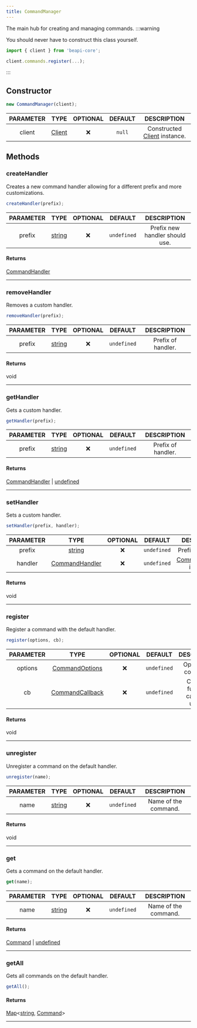 ```yaml
---
title: CommandManager
---
```


The main hub for creating and managing commands.
:::warning

You should never have to construct this class yourself.

```js
import { client } from 'beapi-core';

client.commands.register(...);
```

:::

## Constructor

```js
new CommandManager(client);
```
| PARAMETER | TYPE | OPTIONAL | DEFAULT | DESCRIPTION |
| :-------: | :--: | :------: | :-----: | :---------: |
| client | [Client](/docs/classes/client) |  ❌   | `null`  | Constructed [Client](/docs/classes/client) instance. |

## Methods

### createHandler
Creates a new command handler allowing for a different prefix and more customizations.
```js
createHandler(prefix);
```
| PARAMETER | TYPE | OPTIONAL | DEFAULT | DESCRIPTION |
| :-------: | :--: | :------: | :-----: | :---------: |
| prefix | [string](https://developer.mozilla.org/en-US/docs/Web/JavaScript/Reference/Global_Objects/String) |  ❌   | `undefined`  | Prefix new handler should use. |

#### Returns
[CommandHandler](/docs/classes/commandhandler)
___

### removeHandler
Removes a custom handler.
```js
removeHandler(prefix);
```
| PARAMETER | TYPE | OPTIONAL | DEFAULT | DESCRIPTION |
| :-------: | :--: | :------: | :-----: | :---------: |
| prefix | [string](https://developer.mozilla.org/en-US/docs/Web/JavaScript/Reference/Global_Objects/String) |  ❌   | `undefined`  | Prefix of handler. |

#### Returns
void
___

### getHandler
Gets a custom handler.
```js
getHandler(prefix);
```
| PARAMETER | TYPE | OPTIONAL | DEFAULT | DESCRIPTION |
| :-------: | :--: | :------: | :-----: | :---------: |
| prefix | [string](https://developer.mozilla.org/en-US/docs/Web/JavaScript/Reference/Global_Objects/String) |  ❌   | `undefined`  | Prefix of handler. |

#### Returns
[CommandHandler](/docs/classes/commandhandler) | [undefined](https://developer.mozilla.org/en-US/docs/Web/JavaScript/Reference/Global_Objects/undefined)
___

### setHandler
Sets a custom handler.
```js
setHandler(prefix, handler);
```
| PARAMETER | TYPE | OPTIONAL | DEFAULT | DESCRIPTION |
| :-------: | :--: | :------: | :-----: | :---------: |
| prefix | [string](https://developer.mozilla.org/en-US/docs/Web/JavaScript/Reference/Global_Objects/String) |  ❌   | `undefined`  | Prefix of handler. |
| handler | [CommandHandler](/docs/classes/commandhandler) |  ❌   | `undefined`  | [CommandHandler](/docs/classes/commandhandler) instance. |

#### Returns
void
___

### register
Register a command with the default handler.
```js
register(options, cb);
```
| PARAMETER | TYPE | OPTIONAL | DEFAULT | DESCRIPTION |
| :-------: | :--: | :------: | :-----: | :---------: |
| options | [CommandOptions](/docs/typedefs/commandoptions) |  ❌   | `undefined`  | Options for command. |
| cb | [CommandCallback](/docs/typedefs/commandcallback) |  ❌   | `undefined`  | Callback function called on usage. |

#### Returns
void
___

### unregister
Unregister a command on the default handler.
```js
unregister(name);
```
| PARAMETER | TYPE | OPTIONAL | DEFAULT | DESCRIPTION |
| :-------: | :--: | :------: | :-----: | :---------: |
| name | [string](https://developer.mozilla.org/en-US/docs/Web/JavaScript/Reference/Global_Objects/String) |  ❌   | `undefined`  | Name of the command. |

#### Returns
void
___

### get
Gets a command on the default handler.
```js
get(name);
```
| PARAMETER | TYPE | OPTIONAL | DEFAULT | DESCRIPTION |
| :-------: | :--: | :------: | :-----: | :---------: |
| name | [string](https://developer.mozilla.org/en-US/docs/Web/JavaScript/Reference/Global_Objects/String) |  ❌   | `undefined`  | Name of the command. |

#### Returns
[Command](/docs/typedefs/command) | [undefined](https://developer.mozilla.org/en-US/docs/Web/JavaScript/Reference/Global_Objects/undefined)
___

### getAll
Gets all commands on the default handler.
```js
getAll();
```

#### Returns
[Map](https://developer.mozilla.org/en-US/docs/Web/JavaScript/Reference/Global_Objects/Map)<[string](https://developer.mozilla.org/en-US/docs/Web/JavaScript/Reference/Global_Objects/String), [Command](/docs/typedefs/command)>
___